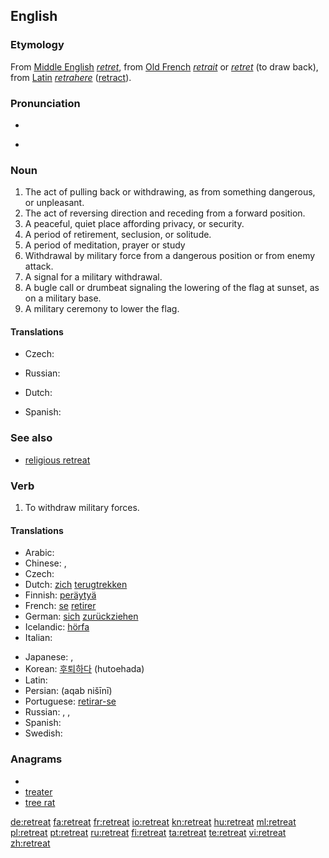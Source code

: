 ==English==

===Etymology===
From [[Middle English]] ''[[retret]]'', from [[Old French]] ''[[retrait]]'' or ''[[retret]]'' (to draw back), from [[Latin]] ''[[retrahere]]'' ([[retract]]).

===Pronunciation===
* {{audio|en-us-retreat.ogg|Audio (US)}}

* {{rhymes|iːt}}

===Noun===
{{en-noun}}

# The act of pulling back or withdrawing, as from something dangerous, or unpleasant.
# The act of reversing direction and receding from a forward position.
# A peaceful, quiet place affording privacy, or security.
# A period of retirement, seclusion, or solitude.
# A period of meditation, prayer or study
# Withdrawal by military force from a dangerous position or from enemy attack.
# A signal for a military withdrawal.
# A bugle call or drumbeat signaling the lowering of the flag at sunset, as on a military base.
# A military ceremony to lower the flag.

====Translations====
{{trans-top|act of pulling back or withdrawing}}
* Czech: {{t-|cs|ústup|m}}
{{trans-mid}}
* Russian: {{t|ru|отступление|n|tr=otstuplénije|sc=Cyrl}}
{{trans-bottom}}

{{trans-top|period of meditation, prayer, or study}}
* Dutch: {{t+|nl|retraite|c}}
{{trans-mid}}
* Spanish: {{t|es|retiro}}
{{trans-bottom}}

===See also===
* [[religious retreat]]

===Verb===
{{en-verb}}

# To withdraw military forces.

====Translations====
{{trans-top|To withdraw military forces}}
* Arabic: {{t|ar|تراجع|tr=taraaja3a|sc=Arab}}
* Chinese: {{zh-tsp|後退|后退|hòutuì}}, {{zh-tsp|退卻|退却|tuìquè}}
* Czech: {{t-|cs|ustoupit}}
* Dutch: [[zich]] [[terugtrekken]]
* Finnish: [[peräytyä]]
* French: [[se#French|se]] [[retirer]]
* German: [[sich]] [[zurückziehen]]
* Icelandic: [[hörfa]]
* Italian: {{t+|it|ritirarsi}}
{{trans-mid}}
* Japanese: {{t|ja|退却する|tr=taikyaku-suru|sc=Jpan}}, {{t|ja|後退する|tr=kōtai-suru|sc=Jpan}}
* Korean: [[후퇴하다]] (hutoehada)
* Latin: {{t-|la|pedem referre}}
* Persian: {{fa-Arab|[[عقب نشینی]]}} (aqab nišīnī)
* Portuguese: [[retirar-se]]
* Russian: {{t|ru|отступать|tr=otstupát'|sc=Cyrl}} {{impf}},  {{t|ru|отступить|tr=otstupít'|sc=Cyrl}} {{pf}}, {{t|ru|ретироваться|tr=retirovát'sja|sc=Cyrl}} {{impf}}
* Spanish: {{t-|es|retirarse}}
* Swedish: {{t+|sv|retirera}}
{{trans-bottom}}

===Anagrams===
* {{alphagram|aeerrtt}}
* [[treater#English|treater]]
* [[tree rat#English|tree rat]]

[[de:retreat]]
[[fa:retreat]]
[[fr:retreat]]
[[io:retreat]]
[[kn:retreat]]
[[hu:retreat]]
[[ml:retreat]]
[[pl:retreat]]
[[pt:retreat]]
[[ru:retreat]]
[[fi:retreat]]
[[ta:retreat]]
[[te:retreat]]
[[vi:retreat]]
[[zh:retreat]]